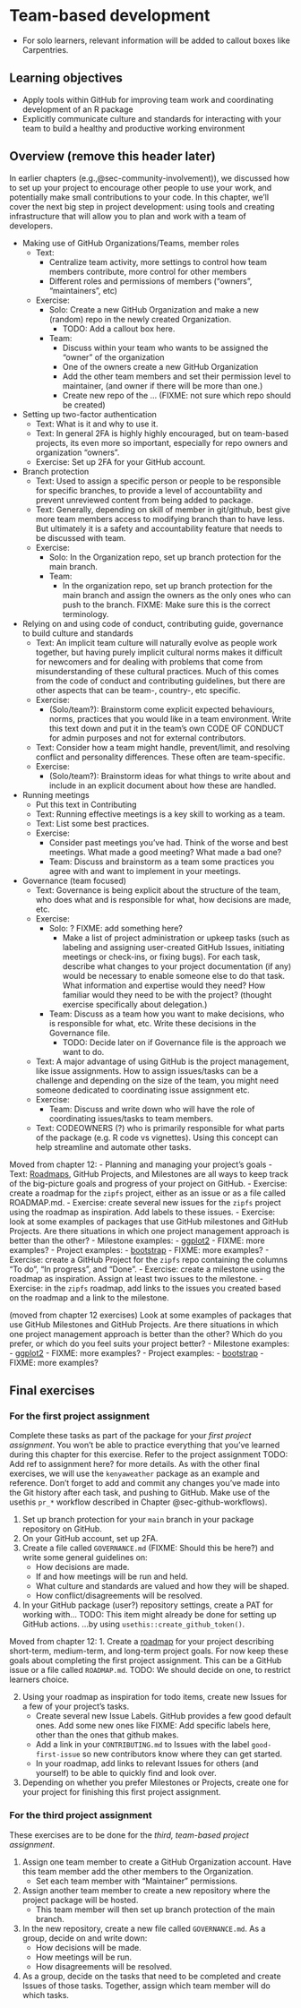 # Team-based development {#team-package-dev}

- For solo learners, relevant information will be added to callout boxes like Carpentries.

## Learning objectives

- Apply tools within GitHub for improving team work and
coordinating development of an R package
- Explicitly communicate culture and standards for
interacting with your team to build a healthy and productive working
environment

## Overview (remove this header later)

In earlier chapters (e.g.,@sec-community-involvement)),
we discussed how to set up your project to encourage other people to use your work,
and potentially make small contributions to your code.
In this chapter,
we'll cover the next big step in project development:
using tools and creating infrastructure that will allow you to plan and work with a team of developers.

- Making use of GitHub Organizations/Teams, member roles
    - Text: 
        - Centralize team activity, more settings to control how team members
        contribute, more control for other members
        - Different roles and permissions of members ("owners", "maintainers", etc)
    - Exercise:
        - Solo: Create a new GitHub Organization and make a new (random) repo 
        in the newly created Organization. 
            - TODO: Add a callout box here.
        - Team: 
            - Discuss within your team who wants to be assigned the "owner" of
            the organization
            - One of the owners create a new GitHub Organization
            - Add the other team members and set their permission level to maintainer,
            (and owner if there will be more than one.)
            - Create new repo of the ... (FIXME: not sure which repo should be created)
- Setting up two-factor authentication
    - Text: What is it and why to use it.
    - Text: In general 2FA is highly highly encouraged, but on team-based projects,
    its even more so important, especially for repo owners and organization "owners".
    - Exercise: Set up 2FA for your GitHub account.
- Branch protection
    - Text: Used to assign a specific person or people to be responsible for specific
    branches, to provide a level of accountability and prevent unreviewed content
    from being added to package.
    - Text: Generally, depending on skill of member in git/github, best give
    more team members access to modifying branch than to have less. But ultimately
    it is a safety and accountability feature that needs to be discussed with team.
    - Exercise: 
        - Solo: In the Organization repo, set up branch protection for the main branch.
        - Team:
            - In the organization repo, set up branch protection for the main branch
            and assign the owners as the only ones who can push to the branch.
            FIXME: Make sure this is the correct terminology.
- Relying on and using code of conduct, contributing guide, governance to build
culture and standards
    - Text: An implicit team culture will naturally evolve as people work together,
    but having purely implicit cultural norms makes it difficult for newcomers
    and for dealing with problems that come from misunderstanding of these cultural
    practices. Much of this comes from the code of conduct and contributing guidelines,
    but there are other aspects that can be team-, country-, etc specific.
    - Exercise:
        - (Solo/team?): Brainstorm come explicit expected behaviours, norms, 
        practices that you would like in a team environment. Write this text
        down and put it in the team's own CODE OF CONDUCT for admin purposes and 
        not for external contributors.
    - Text: Consider how a team might handle, prevent/limit, and resolving
    conflict and personality differences. These often are team-specific.
    - Exercise:
        - (Solo/team?): Brainstorm ideas for what things to write about and include
        in an explicit document about how these are handled.
- Running meetings
    - Put this text in Contributing
    - Text: Running effective meetings is a key skill to working as a team.
    - Text: List some best practices.
    - Exercise: 
        - Consider past meetings you've had. Think of the worse and best meetings.
        What made a good meeting? What made a bad one?
        - Team: Discuss and brainstorm as a team some practices you agree with 
        and want to implement in your meetings.
- Governance (team focused)
    - Text: Governance is being explicit about the structure of the team, who does
    what and is responsible for what, how decisions are made, etc.
    - Exercise:
        - Solo: ? FIXME: add something here?
            - Make a list of project administration or upkeep tasks (such as
            labeling and assigning user-created GitHub Issues, initiating
            meetings or check-ins, or fixing bugs). For each task, describe what
            changes to your project documentation (if any) would be necessary to
            enable someone else to do that task. What information and expertise
            would they need? How familiar would they need to be with the
            project? (thought exercise specifically about delegation.)
        - Team: Discuss as a team how you want to make decisions, who is responsible 
        for what, etc. Write these decisions in the Governance file.
            - TODO: Decide later on if Governance file is the approach we want to do.
    - Text: A major advantage of using GitHub is the project management, like issue assignments.
    How to assign issues/tasks can be a challenge and depending on the size of the
    team, you might need someone dedicated to coordinating issue assignment etc.
    - Exercise:
        - Team: Discuss and write down who will have the role of coordinating issues/tasks
        to team members.
    - Text: CODEOWNERS (?) who is primarily responsible for what parts of the package
    (e.g. R code vs vignettes). Using this concept can help streamline and automate
    other tasks.

Moved from chapter 12:
- Planning and managing your project's goals
  - Text: [Roadmaps](https://mozilla.github.io/open-leadership-training-series/articles/opening-your-project/start-your-project-roadmap/), GitHub Projects, and Milestones are all ways to keep track of the big-picture goals and progress of your project on GitHub.
  - Exercise: create a roadmap for the `zipfs` project, either as an issue or as a file called ROADMAP.md.
  - Exercise: create several new issues for the `zipfs` project using the roadmap as inspiration. Add labels to these issues.
  - Exercise: look at some examples of packages that use GitHub milestones and GitHub Projects. Are there situations in which one project management approach is better than the other?
    - Milestone examples:
        - [ggplot2](https://github.com/tidyverse/ggplot2/milestones)
	      - FIXME: more examples?
    - Project examples:
        - [bootstrap](https://github.com/twbs/bootstrap/projects)
	      - FIXME: more examples?
  - Exercise: create a GitHub Project for the `zipfs` repo containing the columns "To do", "In progress", and "Done".
  - Exercise: create a milestone using the roadmap as inspiration. Assign at least two issues to the milestone.
  - Exercise: in the `zipfs` roadmap, add links to the issues you created based on the roadmap and a link to the milestone.

[project-roadmap]: https://mozilla.github.io/open-leadership-training-series/articles/opening-your-project/start-your-project-roadmap/

(moved from chapter 12 exercises) Look at some examples of packages that use GitHub Milestones and GitHub Projects. Are there situations in which one project management approach is better than the other? Which do you prefer, or which do you feel suits your project better?
    - Milestone examples:
        - [ggplot2](https://github.com/tidyverse/ggplot2/milestones)
	- FIXME: more examples?
    - Project examples:
        - [bootstrap](https://github.com/twbs/bootstrap/projects)
	- FIXME: more examples?

<!-- TODO: This is better here, not in the final exercise. -->
<!-- Example: [STEMMM Role Models -->
<!-- roadmap](https://github.com/KirstieJane/STEMMRoleModels/issues/1). -->

<!--
TODO: revise this text when adding the actual content.
A team work contract communicates specifically **how** the core group of people who are working together
and gives more detail about the logistics of working together and the expectations you have for each other.
This document will govern your working relationship and if done correctly,
should help you manage and resolve any issues that arise.
MIT's online software construction course has [a good description of what to put in a team work contract](http://web.mit.edu/6.005/www/fa15/projects/abcplayer/team-contract/).
Some key aspects of the team work contract could be:

- How will work be distributed in a fair and equitable way?
- What are the expected work hours for the project? 
- How often will group meetings occur ([here is a nice article](http://third-bit.com/2018/05/11/meetings.html) on meetings)?
- Will you have meeting agendas and minutes? If so, what will be the system for rotating through these responsibilities?
- What will be the style of working?
    - Will you start each day with [stand-ups](https://www.atlassian.com/agile/scrum/standups), or submit a summary of your contributions 4 hours before each meeting? or something else?
- What is the quality of work each team member expects from themselves and each other?
- When are team members not available (e.g., evenings and Sundays because of family obligations).
- And any other similar things that govern your working relationships.

Use this opportunity to use your prior knowledge/experience to improve your teamwork, communication, leadership, and organizational skills.
You will need all of these for your capstone projects (and beyond)!

We recommend that generate the team work contract according to these guidelines

- For 5 minutes, each team member will silently write out 4 different suggestions for the team work contract on their computer.
- Next, paste all suggestions into a common Google doc (or similar)
  and arrange them to put similar suggestions together.
- Spend 10 -15 minutes discussing the suggestions
  and decide which ones you will use for your team contract either by consensus or voting
  (you can of course add new ones at this point if any were missed earlier)
- Add the final contract in a file called `team-contract.md` in the repo root
  (in organizations this file might be kept internal instead of committed to a public repo).
    - These are the principles you adhere to when working.
    - This file should only be updated if there is agreement between team members to do so.
-->

## Final exercises

<!-- NOTE: Preferably something linked to working towards completing the project assignments, maybe to be used as a milestone? -->

### For the first project assignment

Complete these tasks as part of the package for your *first project assignment*.
You won't be able to practice everything that you've
learned during this chapter for this exercise.
Refer to the project assignment TODO: Add ref to assignment here?
for more details. As with the other final exercises,
we will use the `kenyaweather` package as an example and reference.
Don't forget to add and commit any changes you've made into the Git history
after each task, and pushing to GitHub. Make use of the usethis `pr_*` workflow
described in Chapter @sec-github-workflows).

1. Set up branch protection for your `main` branch in your package repository on
GitHub.
2. On your GitHub account, set up 2FA.
3. Create a file called `GOVERNANCE.md` (FIXME: Should this be here?) and write
some general guidelines on:
    - How decisions are made.
    - If and how meetings will be run and held.
    - What culture and standards are valued and how they will be shaped.
    - How conflict/disagreements will be resolved.
4. In your GitHub package (user?) repository settings, create a PAT for working with...
TODO: This item might already be done for setting up GitHub actions.
...by using `usethis::create_github_token()`.

Moved from chapter 12:
1. Create a [roadmap][project-roadmap] for your project describing short-term,
medium-term, and long-term project goals. For now keep these goals about completing
the first project assignment. This can be a GitHub issue or a file called
`ROADMAP.md`. TODO: We should decide on one, to restrict learners choice.

2. Using your roadmap as inspiration for todo items, create new Issues for a few
of your project's tasks.
    - Create several new Issue Labels. GitHub provides a few good default ones.
    Add some new ones like FIXME: Add specific labels here, other than the ones
    that github makes.
    - Add a link in your `CONTRIBUTING.md` to Issues with the label `good-first-issue`
    so new contributors know where they can get started.
    - In your roadmap, add links to relevant Issues for others (and yourself)
    to be able to quickly find and look over.

1. Depending on whether you prefer Milestones or Projects, create one for your
project for finishing this first project assignment. 

### For the third project assignment

These exercises are to be done for the *third, team-based project assignment*.

1. Assign one team member to create a GitHub Organization account. 
Have this team member add the other members to the Organization.
    - Set each team member with "Maintainer" permissions.
2. Assign another team member to create a new repository where the
project package will be hosted.
    - This team member will then set up branch protection of the main
    branch.
3. In the new repository, create a new file called `GOVERNANCE.md`.
As a group, decide on and write down:
    - How decisions will be made.
    - How meetings will be run.
    - How disagreements will be resolved.
4. As a group, decide on the tasks that need to be completed and
create Issues of those tasks. Together, assign which team member
will do which tasks.
